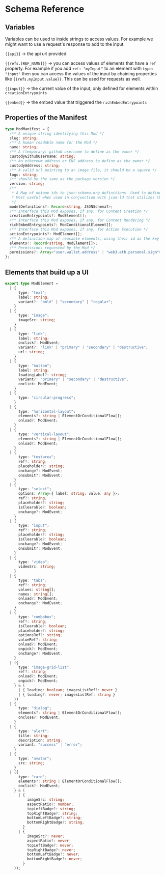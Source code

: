 # Schema Reference

## Variables

Variables can be used to inside strings to access values. For example we might want to use a request's response to add to the input.

`{{api}}` -> the api url provided

`{{refs.[REF_NAME]}}` -> you can access values of elements that have a `ref` property. For example if you add `ref: "myInput"` to an element with `type: "input"`
then you can access the values of the input by chaining properties like `{{refs.myInput.value}}`. This can be used for requests as well.

`{{input}}` -> the current value of the input, only defined for elements within `creationEntrypoints`

`{{embed}}` -> the embed value that triggered the `richEmbedEntrypoints`

## Properties of the Manifest

```ts
type ModManifest = {
  /** A unique string identifying this Mod */
  slug: string;
  /** A human readable name for the Mod */
  name: string;
  /** A (temporary) github username to define as the owner */
  custodyGithubUsername: string;
  /** An ethereum address or ENS address to define as the owner */
  custodyAddress: string;
  /** A valid url pointing to an image file, it should be a square */
  logo: string;
  /** should be the same as the package version */
  version: string;
  /**
   * A Map of unique ids to json-schema.org definitions. Used to define a new standard data model for use in this or other Mods.
   * Most useful when used in conjunction with json-ld that utilizes these data models
   */
  modelDefinitions?: Record<string, JSONSchema7>;
  /** Interface this Mod exposes, if any, for Content Creation */
  creationEntrypoints?: ModElement[];
  /** Interface this Mod exposes, if any, for Content Rendering */
  richEmbedEntrypoints?: ModConditionalElement[];
  /** Interface this Mod exposes, if any, for Action Execution */
  actionEntrypoints?: ModElement[];
  /** A definition map of reusable elements, using their id as the key */
  elements?: Record<string, ModElement[]>;
  /** Permissions requested by the Mod */
  permissions?: Array<"user.wallet.address" | "web3.eth.personal.sign">;
};
```

## Elements that build up a UI

```ts
export type ModElement =
  | {
      type: "text";
      label: string;
      variant?: "bold" | "secondary" | "regular";
    }
  | {
      type: "image";
      imageSrc: string;
    }
  | {
      type: "link";
      label: string;
      onclick?: ModEvent;
      variant?: "link" | "primary" | "secondary" | "destructive";
      url: string;
    }
  | {
      type: "button";
      label: string;
      loadingLabel?: string;
      variant?: "primary" | "secondary" | "destructive";
      onclick: ModEvent;
    }
  | {
      type: "circular-progress";
    }
  | {
      type: "horizontal-layout";
      elements?: string | ElementOrConditionalFlow[];
      onload?: ModEvent;
    }
  | {
      type: "vertical-layout";
      elements?: string | ElementOrConditionalFlow[];
      onload?: ModEvent;
    }
  | {
      type: "textarea";
      ref?: string;
      placeholder?: string;
      onchange?: ModEvent;
      onsubmit?: ModEvent;
    }
  | {
      type: "select";
      options: Array<{ label: string; value: any }>;
      ref?: string;
      placeholder?: string;
      isClearable?: boolean;
      onchange?: ModEvent;
    }
  | {
      type: "input";
      ref?: string;
      placeholder?: string;
      isClearable?: boolean;
      onchange?: ModEvent;
      onsubmit?: ModEvent;
    }
  | {
      type: "video";
      videoSrc: string;
    }
  | {
      type: "tabs";
      ref?: string;
      values: string[];
      names: string[];
      onload?: ModEvent;
      onchange?: ModEvent;
    }
  | {
      type: "combobox";
      ref?: string;
      isClearable?: boolean;
      placeholder?: string;
      optionsRef?: string;
      valueRef?: string;
      onload?: ModEvent;
      onpick?: ModEvent;
      onchange?: ModEvent;
    }
  | ({
      type: "image-grid-list";
      ref?: string;
      onload?: ModEvent;
      onpick?: ModEvent;
    } & (
      | { loading: boolean; imagesListRef?: never }
      | { loading?: never; imagesListRef: string }
    ))
  | {
      type: "dialog";
      elements?: string | ElementOrConditionalFlow[];
      onclose?: ModEvent;
    }
  | {
      type: "alert";
      title: string;
      description: string;
      variant: "success" | "error";
    }
  | {
      type: "avatar";
      src: string;
    }
  | ({
      type: "card";
      elements?: string | ElementOrConditionalFlow[];
      onclick?: ModEvent;
    } & (
      | {
          imageSrc: string;
          aspectRatio?: number;
          topLeftBadge?: string;
          topRightBadge?: string;
          bottomLeftBadge?: string;
          bottomRightBadge?: string;
        }
      | {
          imageSrc?: never;
          aspectRatio?: never;
          topLeftBadge?: never;
          topRightBadge?: never;
          bottomLeftBadge?: never;
          bottomRightBadge?: never;
        }
    ));
```
